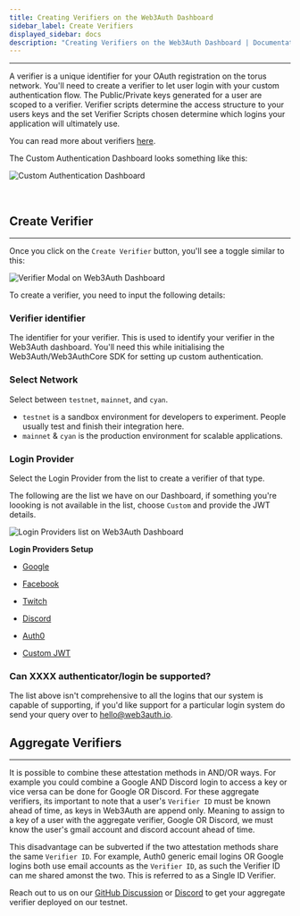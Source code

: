 ```yaml
---
title: Creating Verifiers on the Web3Auth Dashboard
sidebar_label: Create Verifiers
displayed_sidebar: docs
description: "Creating Verifiers on the Web3Auth Dashboard | Documentation - Web3Auth"
---
```


---

A verifier is a unique identifier for your OAuth registration on the torus network. You'll need to create a verifier to let user login with your
custom authentication flow. The Public/Private keys generated for a user are scoped to a verifier. Verifier scripts determine the access structure to
your users keys and the set Verifier Scripts chosen determine which logins your application will ultimately use.

You can read more about verifiers [here](https://medium.com/toruslabs/key-assignments-resolution-and-retrieval-afb984500612).

The Custom Authentication Dashboard looks something like this:

![Custom Authentication Dashboard](/dashboard/custom_auth.png)

<br />

## Create Verifier

---

Once you click on the `Create Verifier` button, you'll see a toggle similar to this:

![Verifier Modal on Web3Auth Dashboard](/dashboard/verifiers/verifier-modal.png)

To create a verifier, you need to input the following details:

### Verifier identifier

The identifier for your verifier. This is used to identify your verifier in the Web3Auth dashboard. You'll need this while initialising the
Web3Auth/Web3AuthCore SDK for setting up custom authentication.

### Select Network

Select between `testnet`, `mainnet`, and `cyan`.

- `testnet` is a sandbox environment for developers to experiment. People usually test and finish their integration here.
- `mainnet` & `cyan` is the production environment for scalable applications.

### Login Provider

Select the Login Provider from the list to create a verifier of that type.

The following are the list we have on our Dashboard, if something you're loooking is not available in the list, choose `Custom` and provide the JWT
details.

![Login Providers list on Web3Auth Dashboard](/dashboard/verifiers/login-providers-list.png)

**Login Providers Setup**

- [Google](/custom-authentication/social-providers/google)

- [Facebook](/custom-authentication/social-providers/facebook)

- [Twitch](/custom-authentication/social-providers/twitch)

- [Discord](/custom-authentication/social-providers/discord)

- [Auth0](/custom-authentication/federated-identity-providers#auth0)

- [Custom JWT](/custom-authentication/byo-jwt-providers)

### Can XXXX authenticator/login be supported?

The list above isn't comprehensive to all the logins that our system is capable of supporting, if you'd like support for a particular login system do
send your query over to hello@web3auth.io.

## Aggregate Verifiers

---

It is possible to combine these attestation methods in AND/OR ways. For example you could combine a Google AND Discord login to access a key or vice
versa can be done for Google OR Discord. For these aggregate verifiers, its important to note that a user's `Verifier ID` must be known ahead of time,
as keys in Web3Auth are append only. Meaning to assign to a key of a user with the aggregate verifier, Google OR Discord, we must know the user's
gmail account and discord account ahead of time.

This disadvantage can be subverted if the two attestation methods share the same `Verifier ID`. For example, Auth0 generic email logins OR Google
logins both use email accounts as the `Verifier ID`, as such the Verifier ID can me shared amonst the two. This is referred to as a Single ID
Verifier.

Reach out to us on our [GitHub Discussion](https://web3auth.io/discussions) or [Discord](https://discord.gg/web3auth) to get your aggregate verifier
deployed on our testnet.
